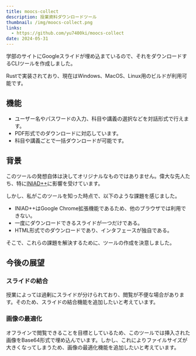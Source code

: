 ```yaml
---
title: moocs-collect
description: 授業資料ダウンロードツール
thumbnail: /img/moocs-collect.png
links:
  - https://github.com/yu7400ki/moocs-collect
date: 2024-05-31
---
```


学部のサイトにGoogleスライドが埋め込まているので、それをダウンロードするCLIツールを作成しました。

Rustで実装されており、現在はWindows、MacOS、Linux用のビルドが利用可能です。

## 機能

- ユーザー名やパスワードの入力、科目や講義の選択などを対話形式で行えます。
- PDF形式でのダウンロードに対応しています。
- 科目や講義ごとで一括ダウンロードが可能です。

## 背景

このツールの発想自体は決してオリジナルなものではありません。偉大な先人たち、特に[INIAD++](https://chromewebstore.google.com/detail/iniad++/ejncknkekdpnmenagjepeaagdmjjlihk)に影響を受けています。

しかし、私がこのツールを知った時点で、以下のような課題を感じました。

- INIAD++はGoogle Chrome拡張機能であるため、他のブラウザでは利用できない。
- 一度にダウンロードできるスライドが一つだけである。
- HTML形式でのダウンロードであり、インタフェースが独自である。

そこで、これらの課題を解決するために、ツールの作成を決意しました。

## 今後の展望

### スライドの結合

授業によっては過剰にスライドが分けられており、閲覧が不便な場合があります。そのため、スライドの結合機能を追加したいと考えています。

### 画像の最適化

オフラインで閲覧できることを目標としているため、このツールでは挿入された画像をBase64形式で埋め込んでいます。しかし、これによりファイルサイズが大きくなってしまうため、画像の最適化機能を追加したいと考えています。
